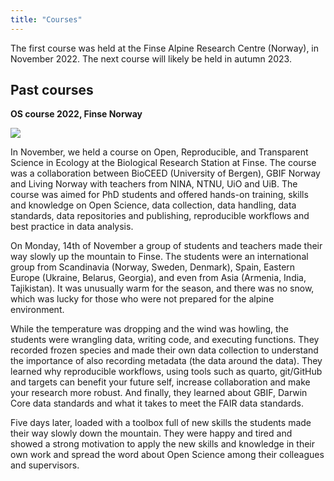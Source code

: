 ```yaml
---
title: "Courses"
---
```


The first course was held at the Finse Alpine Research Centre (Norway), in November 2022. The next course will likely be held in autumn 2023.

## Past courses

**OS course 2022, Finse Norway**

![](images/course_2022.jpg)

In November, we held a course on Open, Reproducible, and Transparent Science in Ecology at the Biological Research Station at Finse. The course was a collaboration between BioCEED (University of Bergen), GBIF Norway and Living Norway with teachers from NINA, NTNU, UiO and UiB. The course was aimed for PhD students and offered hands-on training, skills and knowledge on Open Science, data collection, data handling, data standards, data repositories and publishing, reproducible workflows and best practice in data analysis.

On Monday, 14th of November a group of students and teachers made their way slowly up the mountain to Finse. The students were an international group from Scandinavia (Norway, Sweden, Denmark), Spain, Eastern Europe (Ukraine, Belarus, Georgia), and even from Asia (Armenia, India, Tajikistan). It was unusually warm for the season, and there was no snow, which was lucky for those who were not prepared for the alpine environment.

While the temperature was dropping and the wind was howling, the students were wrangling data, writing code, and executing functions. They recorded frozen species and made their own data collection to understand the importance of also recording metadata (the data around the data). They learned why reproducible workflows, using tools such as quarto, git/GitHub and targets can benefit your future self, increase collaboration and make your research more robust. And finally, they learned about GBIF, Darwin Core data standards and what it takes to meet the FAIR data standards.

Five days later, loaded with a toolbox full of new skills the students made their way slowly down the mountain. They were happy and tired and showed a strong motivation to apply the new skills and knowledge in their own work and spread the word about Open Science among their colleagues and supervisors.
